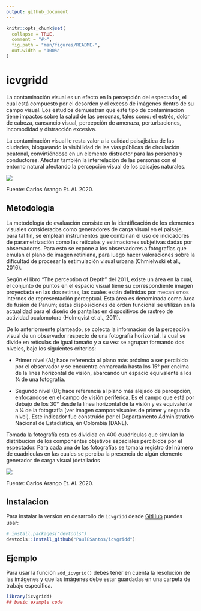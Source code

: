```yaml
---
output: github_document
---
```


<!-- README.md is generated from README.Rmd. Please edit that file -->

```r
knitr::opts_chunk$set(
  collapse = TRUE,
  comment = "#>",
  fig.path = "man/figures/README-",
  out.width = "100%"
)
```

# icvgridd

<!-- badges: start -->
<!-- badges: end -->

La contaminación visual es un efecto en la percepción del espectador, el cual está compuesto por el desorden y el exceso de imágenes dentro de su campo visual. Los estudios demuestran que este tipo de contaminación tiene impactos sobre la salud de las personas, tales como: el estrés, dolor de cabeza, cansancio visual, percepción de amenaza, perturbaciones, incomodidad y distracción excesiva.


La contaminación visual le resta valor a la calidad paisajística de las ciudades, bloqueando la visibilidad de las vías públicas de circulación peatonal, convirtiéndose en un elemento distractor para las personas y conductores. Afectan también la interrelación de las personas con el entorno natural afectando la percepción visual de los paisajes naturales.

![](man/images/img_1.png)

Fuente: Carlos Arango Et. Al. 2020.

## Metodologia

La metodología de evaluación consiste en la identificación de los elementos visuales considerados como generadores de carga visual en el paisaje, para tal fin, se emplean instrumentos que combinan el uso de indicadores de parametrización como las retículas y estimaciones subjetivas dadas por observadores. Para esto se expone a los observadores a fotografías que emulan el plano de imagen retiniana, para luego hacer valoraciones sobre la dificultad de procesar la estimulación visual urbana (Chmielwski et al., 2016).

Según el libro “The perception of Depth” del 2011, existe un área en la cual, el conjunto de puntos en el espacio visual tiene su correspondiente imagen proyectada en las dos retinas, las cuales están definidas por mecanismos internos de representación perceptual. Esta área es denominada como Área de fusión de Panum; estas disposiciones de orden funcional se utilizan en la actualidad para el diseño de pantallas en dispositivos de rastreo de actividad oculomotora (Holmqvist et al., 2011).

De lo anteriormente planteado, se colecta la información de la percepción visual de un observador respecto de una fotografía horizontal, la cual se divide en retículas de igual tamaño y a su vez se agrupan formando dos niveles, bajo los siguientes criterios:

- Primer nivel (A); hace referencia al plano más próximo a ser percibido por el observador y se encuentra enmarcada hasta los 15° por encima de la línea horizontal de visión, abarcando un espacio equivalente a los ¾ de una
fotografía.

- Segundo nivel (B); hace referencia al plano más alejado de percepción, enfocándose en el campo de visión periférica. Es el campo que está por debajo de los 30° desde la línea horizontal de la visión y es equivalente a ¼ de la fotografía (ver imagen campos visuales de primer y segundo nivel).
Este indicador fue construido por el Departamento Administrativo Nacional de Estadística, en Colombia (DANE).



Tomada la fotografía esta es dividida en 400 cuadriculas que simulan la distribución de los componentes objetivos espaciales percibidos por el espectador. Para cada una de las fotografías se tomará registro del número de cuadriculas en las cuales se perciba la presencia de algún elemento generador de carga visual (detallados

![](man/images/img_2.png)

Fuente: Carlos Arango Et. Al. 2020.

## Instalacion

Para instalar la version en desarrollo de `icvgridd` desde [GitHub](https://github.com/) puedes usar:

``` r
# install.packages("devtools")
devtools::install_github("PaulESantos/icvgridd")
```

## Ejemplo

Para usar la función `add_icvgrid()` debes tener en cuenta la resolución de las imágenes y que las imágenes debe estar guardadas en una carpeta de trabajo especifica.


```r
library(icvgridd)
## basic example code
```

